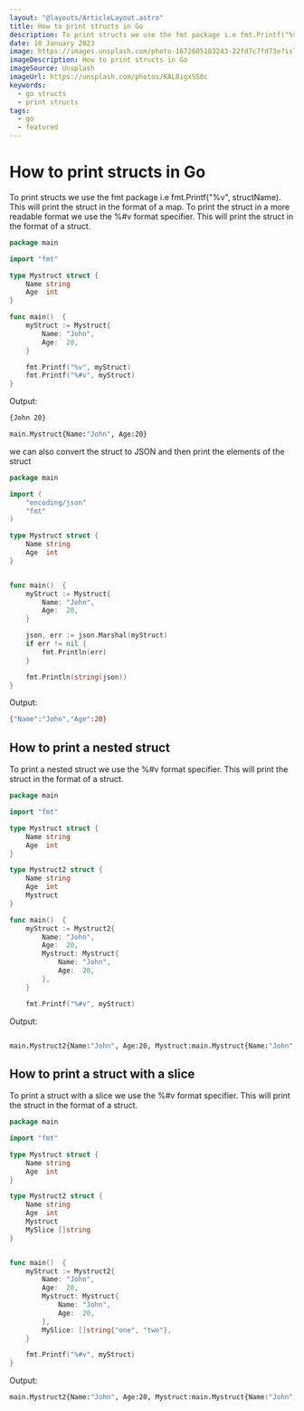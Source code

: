 ```yaml
---
layout: "@layouts/ArticleLayout.astro"
title: How to print structs in Go
description: To print structs we use the fmt package i.e fmt.Printf("%v", structName). This will print the struct in the format of a map. To print the struct in a more readable format we use the %#v format specifier. This will print the struct in the format of a struct.
date: 10 January 2023
image: https://images.unsplash.com/photo-1672605183243-22fd7c7fd73e?ixlib=rb-4.0.3&ixid=MnwxMjA3fDB8MHxwaG90by1wYWdlfHx8fGVufDB8fHx8&auto=format&fit=crop&w=870&q=80
imageDescription: How to print structs in Go
imageSource: Unsplash
imageUrl: https://unsplash.com/photos/KAL8igxSS0c
keywords:
  - go structs
  - print structs
tags:
  - go
  - featured
---
```


# How to print structs in Go

To print structs we use the fmt package i.e fmt.Printf("%v", structName). This will print the struct in the format of a map. To print the struct in a more readable format we use the %#v format specifier. This will print the struct in the format of a struct.

```go title="main.go"
package main

import "fmt"

type Mystruct struct {
    Name string
    Age  int
}

func main()  {
    myStruct := Mystruct{
        Name: "John",
        Age:  20,
    }

    fmt.Printf("%v", myStruct)
    fmt.Printf("%#v", myStruct)
}
```

Output:

```bash title="output"
{John 20}

main.Mystruct{Name:"John", Age:20}
```

we can also convert the struct to JSON and then print the elements of the struct

```go title="main.go"
package main

import (
    "encoding/json"
    "fmt"
)

type Mystruct struct {
    Name string
    Age  int
}


func main()  {
    myStruct := Mystruct{
        Name: "John",
        Age:  20,
    }

    json, err := json.Marshal(myStruct)
    if err != nil {
        fmt.Println(err)
    }

    fmt.Println(string(json))
}
```

Output:

```bash title="output"
{"Name":"John","Age":20}
```

## How to print a nested struct

To print a nested struct we use the %#v format specifier. This will print the struct in the format of a struct.

```go title="main.go"
package main

import "fmt"

type Mystruct struct {
    Name string
    Age  int
}

type Mystruct2 struct {
    Name string
    Age  int
    Mystruct
}

func main()  {
    myStruct := Mystruct2{
        Name: "John",
        Age:  20,
        Mystruct: Mystruct{
            Name: "John",
            Age:  20,
        },
    }

    fmt.Printf("%#v", myStruct)
```

Output:

```bash title="output"

main.Mystruct2{Name:"John", Age:20, Mystruct:main.Mystruct{Name:"John", Age:20}}

```

## How to print a struct with a slice

To print a struct with a slice we use the %#v format specifier. This will print the struct in the format of a struct.

```go title="main.go"
package main

import "fmt"

type Mystruct struct {
    Name string
    Age  int
}

type Mystruct2 struct {
    Name string
    Age  int
    Mystruct
    MySlice []string
}


func main()  {
    myStruct := Mystruct2{
        Name: "John",
        Age:  20,
        Mystruct: Mystruct{
            Name: "John",
            Age:  20,
        },
        MySlice: []string{"one", "two"},
    }

    fmt.Printf("%#v", myStruct)
}
```

Output:

```bash title="output"
main.Mystruct2{Name:"John", Age:20, Mystruct:main.Mystruct{Name:"John", Age:20}, MySlice:[]string{"one", "two"}}
```

